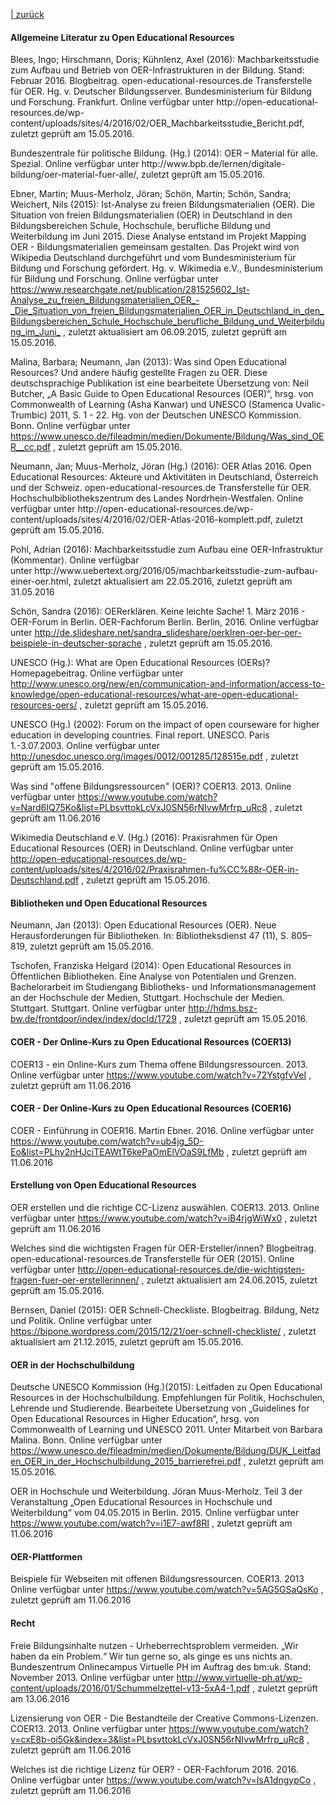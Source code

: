 [https://osl.tib.eu/w/%27Leitfaden_zu_Open_Educational_Resources_f%C3%BCr_Bibliotheken_und_Informationseinrichtungen%27 | zurück]

==== Allgemeine Literatur zu Open Educational Resources ====
Blees, Ingo; Hirschmann, Doris; Kühnlenz, Axel (2016): Machbarkeitsstudie zum Aufbau und Betrieb von OER-Infrastrukturen in der Bildung. Stand: Februar 2016. Blogbeitrag. open-educational-resources.de Transferstelle für OER. Hg. v. Deutscher Bildungsserver. Bundesministerium für Bildung und Forschung. Frankfurt. Online verfügbar unter http://open-educational-resources.de/wp-content/uploads/sites/4/2016/02/OER_Machbarkeitsstudie_Bericht.pdf, zuletzt geprüft am 15.05.2016.

Bundeszentrale für politische Bildung. (Hg.) (2014): OER – Material für alle. Spezial. Online verfügbar unter http://www.bpb.de/lernen/digitale-bildung/oer-material-fuer-alle/, zuletzt geprüft am 15.05.2016.

Ebner, Martin; Muus-Merholz, Jöran; Schön, Martin; Schön, Sandra; Weichert, Nils (2015): Ist-Analyse zu freien Bildungsmaterialien (OER). Die Situation von freien Bildungsmaterialien (OER) in Deutschland in den Bildungsbereichen Schule, Hochschule, berufliche Bildung und Weiterbildung im Juni 2015. Diese Analyse entstand im Projekt Mapping OER - Bildungsmaterialien gemeinsam gestalten. Das Projekt wird von Wikipedia Deutschland durchgeführt und vom Bundesministerium für Bildung und Forschung gefördert. Hg. v. Wikimedia e.V., Bundesministerium für Bildung und Forschung. Online verfügbar unter https://www.researchgate.net/publication/281525602_Ist-Analyse_zu_freien_Bildungsmaterialien_OER_-_Die_Situation_von_freien_Bildungsmaterialien_OER_in_Deutschland_in_den_Bildungsbereichen_Schule_Hochschule_berufliche_Bildung_und_Weiterbildung_im_Juni_  , zuletzt aktualisiert am 06.09.2015, zuletzt geprüft am 15.05.2016.  

Malina, Barbara; Neumann, Jan (2013): Was sind Open Educational Resources? Und andere häufig gestellte Fragen zu OER. Diese deutschsprachige Publikation ist eine bearbeitete Übersetzung von: Neil Butcher, „A Basic Guide to Open Educational Resources (OER)“, hrsg. von Commonwealth of Learning (Asha Kanwar) und UNESCO (Stamenca Uvalic-Trumbic) 2011, S. 1 - 22. Hg. von der Deutschen UNESCO Kommission. Bonn. Online verfügbar unter https://www.unesco.de/fileadmin/medien/Dokumente/Bildung/Was_sind_OER__cc.pdf , zuletzt geprüft am 15.05.2016.

Neumann, Jan; Muus-Merholz, Jöran (Hg.) (2016): OER Atlas 2016. Open Educational Resources: Akteure und Aktivitäten in Deutschland, Österreich und der Schweiz. open-educational-resources.de Transferstelle für OER. Hochschulbibliothekszentrum des Landes Nordrhein-Westfalen. Online verfügbar unter http://open-educational-resources.de/wp-content/uploads/sites/4/2016/02/OER-Atlas-2016-komplett.pdf, zuletzt geprüft am 15.05.2016.

Pohl, Adrian (2016): Machbarkeitsstudie zum Aufbau eine OER-Infrastruktur (Kommentar). Online verfügbar unter http://www.uebertext.org/2016/05/machbarkeitsstudie-zum-aufbau-einer-oer.html, zuletzt aktualisiert am 22.05.2016, zuletzt geprüft am 31.05.2016

Schön, Sandra (2016): OERerklären. Keine leichte Sache! 1. März 2016 - OER-Forum in Berlin. OER-Fachforum Berlin. Berlin, 2016. Online verfügbar unter http://de.slideshare.net/sandra_slideshare/oerklren-oer-ber-oer-beispiele-in-deutscher-sprache , zuletzt geprüft am 15.05.2016.

UNESCO (Hg.): What are Open Educational Resources (OERs)?
Homepagebeitrag. Online verfügbar unter http://www.unesco.org/new/en/communication-and-information/access-to-knowledge/open-educational-resources/what-are-open-educational-resources-oers/ , zuletzt geprüft am 15.05.2016.

UNESCO (Hg.) (2002): Forum on the impact of open courseware for higher education in developing countries. Final report. UNESCO. Paris 1.-3.07.2003. Online verfügbar unter http://unesdoc.unesco.org/images/0012/001285/128515e.pdf , zuletzt geprüft am 15.05.2016.

Was sind "offene Bildungsressourcen" (OER)? COER13. 2013. Online verfügbar unter https://www.youtube.com/watch?v=Nard6IQ75Ko&list=PLbsvttokLcVxJ0SN56rNIvwMrfrp_uRc8 , zuletzt geprüft am 11.06.2016

Wikimedia Deutschland e.V. (Hg.) (2016): Praxisrahmen für Open Educational Resources (OER) in Deutschland. Online verfügbar unter http://open-educational-resources.de/wp-content/uploads/sites/4/2016/02/Praxisrahmen-fu%CC%88r-OER-in-Deutschland.pdf , zuletzt geprüft am 15.05.2016.
==== Bibliotheken und Open Educational Resources ====

Neumann, Jan (2013): Open Educational Resources (OER). Neue Herausforderungen für Bibliotheken. In: Bibliotheksdienst 47 (11), S. 805–819, zuletzt geprüft am 15.05.2016.

Tschofen, Franziska Helgard (2014): Open Educational Resources in Öffentlichen Bibliotheken. Eine Analyse von Potentialen und Grenzen. Bachelorarbeit im Studiengang Bibliotheks- und Informationsmanagement an der Hochschule der Medien, Stuttgart. Hochschule der Medien. Stuttgart. Stuttgart. Online verfügbar unter http://hdms.bsz-bw.de/frontdoor/index/index/docId/1729 , zuletzt geprüft am 15.05.2016.

==== COER - Der Online-Kurs zu Open Educational Resources (COER13) ====
COER13 - ein Online-Kurs zum Thema offene Bildungsressourcen. 2013. Online verfügbar unter https://www.youtube.com/watch?v=72YstgfvVeI , zuletzt geprüft am 11.06.2016
==== COER - Der Online-Kurs zu Open Educational Resources (COER16) ====
COER - Einführung in COER16. Martin Ebner. 2016. Online verfügbar unter https://www.youtube.com/watch?v=ub4jg_5D-Eo&list=PLhy2nHJciTEAWtT6kePaOmElVOaS9LfMb , zuletzt geprüft am 11.06.2016

==== Erstellung von Open Educational Resources ====
OER erstellen und die richtige CC-Lizenz auswählen. COER13. 2013. Online verfügbar unter https://www.youtube.com/watch?v=iB4rjgWiWx0 , zuletzt geprüft am 11.06.2016

Welches sind die wichtigsten Fragen für OER-Ersteller/innen? Blogbeitrag. open-educational-resources.de Transferstelle für OER (2015). Online verfügbar unter http://open-educational-resources.de/die-wichtigsten-fragen-fuer-oer-erstellerinnen/ , zuletzt aktualisiert am 24.06.2015, zuletzt geprüft am 15.05.2016.

Bernsen, Daniel (2015): OER Schnell-Checkliste. Blogbeitrag. Bildung, Netz und Politik. Online verfügbar unter https://bipone.wordpress.com/2015/12/21/oer-schnell-checkliste/ , zuletzt aktualisiert am 21.12.2015, zuletzt geprüft am 15.05.2016.

==== OER in der Hochschulbildung ====
Deutsche UNESCO Kommission (Hg.)(2015): Leitfaden zu Open Educational Resources in der Hochschulbildung. Empfehlungen für Politik, Hochschulen, Lehrende und Studierende. Bearbeitete Übersetzung von „Guidelines for Open Educational Resources in Higher Education“, hrsg. von Commonwealth of Learning und UNESCO 2011. Unter Mitarbeit von Barbara Malina. Bonn. Online verfügbar unter https://www.unesco.de/fileadmin/medien/Dokumente/Bildung/DUK_Leitfaden_OER_in_der_Hochschulbildung_2015_barrierefrei.pdf , zuletzt geprüft am 15.05.2016.

OER in Hochschule und Weiterbildung. Jöran Muus-Merholz. Teil 3 der Veranstaltung „Open Educational Resources in Hochschule und Weiterbildung“ vom 04.05.2015 in Berlin. 2015. Online verfügbar unter https://www.youtube.com/watch?v=i1E7-awf8RI , zuletzt geprüft am 11.06.2016

==== OER-Plattformen ====
Beispiele für Webseiten mit offenen Bildungsressourcen. COER13. 2013 Online verfügbar unter https://www.youtube.com/watch?v=5AG5GSaQsKo , zuletzt geprüft am 11.06.2016
==== Recht ====
Freie Bildungsinhalte nutzen - Urheberrechtsproblem vermeiden. „Wir haben da ein Problem.“ Wir tun gerne so, als ginge es uns nichts an. Bundeszentrum Onlinecampus Virtuelle PH im Auftrag des bm:uk. Stand: November 2013. Online verfügbar unter http://www.virtuelle-ph.at/wp-content/uploads/2016/01/Schummelzettel-v13-5xA4-1.pdf , zuletzt geprüft am 13.06.2016

Lizensierung von OER - Die Bestandteile der Creative Commons-Lizenzen. COER13. 2013. Online verfügbar unter https://www.youtube.com/watch?v=cxE8b-oi5Gk&index=3&list=PLbsvttokLcVxJ0SN56rNIvwMrfrp_uRc8 , zuletzt geprüft am 11.06.2016

Welches ist die richtige Lizenz für OER? - OER-Fachforum 2016. 2016. Online verfügbar unter https://www.youtube.com/watch?v=IsA1dngypCo , zuletzt geprüft am 11.06.2016
